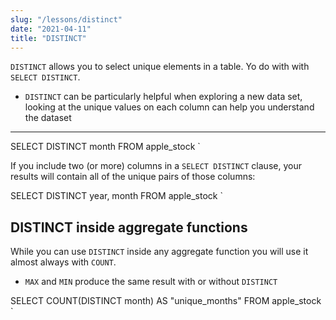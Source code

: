 ```yaml
---
slug: "/lessons/distinct"
date: "2021-04-11"
title: "DISTINCT"
---
```



`DISTINCT` allows you to select unique elements in a table.
Yo do with with `SELECT DISTINCT`.

-   `DISTINCT` can be particularly helpful when exploring a new data set,
    looking at the unique values on each column can help you understand the dataset

---

SELECT DISTINCT month
FROM apple_stock
`

<SQLSection defaultValue={l12_q1} classes="editor-wrapper"></SQLSection>

If you include two (or more) columns in a `SELECT DISTINCT` clause,
your results will contain all of the unique pairs of those columns:

SELECT DISTINCT year, month
FROM apple_stock
`

<SQLSection defaultValue={l12_q2} classes="editor-wrapper"></SQLSection>

## DISTINCT inside aggregate functions

While you can use `DISTINCT` inside any aggregate function you will use it
almost always with `COUNT`.

-   `MAX` and `MIN` produce the same result with or without `DISTINCT`

SELECT COUNT(DISTINCT month) AS "unique_months"
FROM apple_stock
`

<SQLSection defaultValue={l12_q3} classes="editor-wrapper"></SQLSection>
